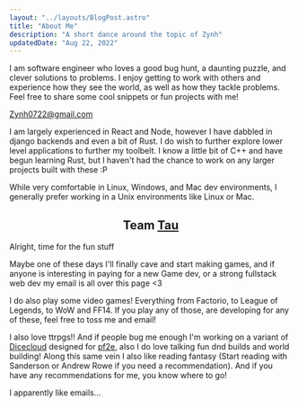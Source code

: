 ```yaml
---
layout: "../layouts/BlogPost.astro"
title: "About Me"
description: "A short dance around the topic of Zynh"
updatedDate: "Aug 22, 2022"
---
```



I am software engineer who loves a good bug hunt, a daunting puzzle, and clever
solutions to problems. I enjoy getting to work with others and experience how
they see the world, as well as how they tackle problems. Feel free to share
some cool snippets or fun projects with me!

<a href="mailto:Zynh0722@gmail.com">Zynh0722@gmail.com</a>

I am largely experienced in React and Node, however I have dabbled in django
backends and even a bit of Rust. I do wish to further explore lower level
applications to further my toolbelt. I know a little bit of C++ and have begun
learning Rust, but I haven't had the chance to work on any larger projects
built with these :P

While very comfortable in Linux, Windows, and Mac dev environments, I generally
prefer working in a Unix environments like Linux or Mac.

<h2 style="text-align: center;">
  Team
  <a
    href="https://tauday.com/tau-manifesto"
    style="all: unset; cursor: pointer; text-decoration: underline;"
  >
    Tau
  </a>
</h2>

Alright, time for the fun stuff

Maybe one of these days I'll finally cave and start making games, and if anyone
is interesting in paying for a new Game dev, or a strong fullstack web dev my
email is all over this page \<3

I do also play some video games! Everything from Factorio, to League of
Legends, to WoW and FF14. If you play any of those, are developing for any of
these, feel free to toss me and email!

I also love ttrpgs!! And if people bug me enough I'm working on a variant of <a
href="https://dicecloud.com/">Dicecloud</a> designed for <a
href="https://2e.aonprd.com/">pf2e</a>, also I do love talking fun dnd builds
and world building! Along this same vein I also like reading fantasy (Start
reading with Sanderson or Andrew Rowe if you need a recommendation). And if you
have any recommendations for me, you know where to go!

I apparently like emails...

<Toolbox />
